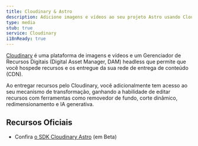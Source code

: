 ```yaml
---
title: Cloudinary & Astro
description: Adicione imagens e vídeos ao seu projeto Astro usando Cloudinary
type: media
stub: true
service: Cloudinary
i18nReady: true
---
```


[Cloudinary](https://cloudinary.com) é uma plataforma de imagens e vídeos e um Gerenciador de Recursos Digitais (Digital Asset Manager, DAM) headless que permite que você hospede recursos e os entregue da sua rede de entrega de conteúdo (CDN).

Ao entregar recursos pelo Cloudinary, você adicionalmente tem acesso ao seu mecanismo de transformação, ganhando a habilidade de editar recursos com ferramentas como removedor de fundo, corte dinâmico, redimensionamento e IA generativa.

## Recursos Oficiais

- Confira [o SDK Cloudinary Astro](https://astro.cloudinary.dev/) (em Beta)
